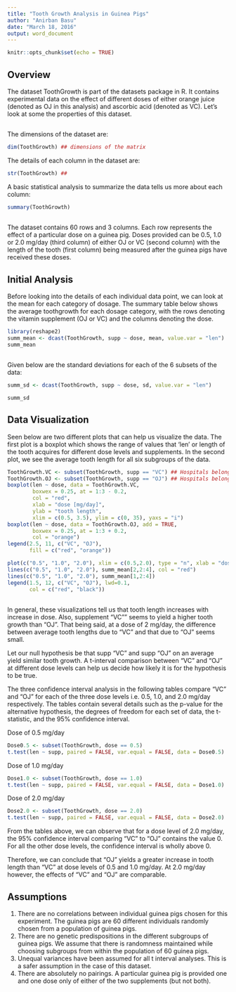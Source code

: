 ```yaml
---
title: "Tooth Growth Analysis in Guinea Pigs"
author: "Anirban Basu"
date: "March 18, 2016"
output: word_document
---
```


```r
knitr::opts_chunk$set(echo = TRUE)
```

## Overview

The dataset ToothGrowth is part of the datasets package in R. It contains experimental data on the effect of different doses of either orange juice (denoted as OJ in this analysis) and ascorbic acid (denoted as VC). Let's look at some the properties of this dataset.

##
The dimensions of the dataset are:
```r
dim(ToothGrowth) ## dimensions of the matrix
```

The details of each column in the dataset are:
```r
str(ToothGrowth) ## 
```

A basic  statistical analysis to summarize the data tells us more about each column:
```r
summary(ToothGrowth)
```

##
The dataset contains 60 rows and 3 columns. Each row represents the effect of a particular dose on a guinea pig. Doses provided can be 0.5, 1.0 or 2.0 mg/day (third column) of either OJ or VC (second column) with the length of the tooth (first column) being measured after the guinea pigs have received these doses.

## Initial Analysis
Before looking into the details of each individual data point, we can look at the mean for each category of dosage. The summary table below shows the average toothgrowth for each dosage category, with the rows denoting the vitamin supplement (OJ or VC) and the columns denoting the dose.
```r
library(reshape2)
summ_mean <- dcast(ToothGrowth, supp ~ dose, mean, value.var = "len")
summ_mean
```
##
Given below are the standard deviations for each of the 6 subsets of the data:
```r
summ_sd <- dcast(ToothGrowth, supp ~ dose, sd, value.var = "len")

summ_sd
```

## Data Visualization

Seen below are two different plots that can help us visualize the data. The first plot is a boxplot which shows the range of values that 'len' or length of the tooth acquires for different dose levels and supplements. In the second plot, we see the average tooth length for all six subgroups of the data.

```r
ToothGrowth.VC <- subset(ToothGrowth, supp == "VC") ## Hospitals belonging to the particular state
ToothGrowth.OJ <- subset(ToothGrowth, supp == "OJ") ## Hospitals belonging to the particular state
boxplot(len ~ dose, data = ToothGrowth.VC,
        boxwex = 0.25, at = 1:3 - 0.2, 
        col = "red",
        xlab = "dose [mg/day]",
        ylab = "tooth length",
        xlim = c(0.5, 3.5), ylim = c(0, 35), yaxs = "i")
boxplot(len ~ dose, data = ToothGrowth.OJ, add = TRUE,
        boxwex = 0.25, at = 1:3 + 0.2,
        col = "orange")
legend(2.5, 11, c("VC", "OJ"),
       fill = c("red", "orange"))

plot(c("0.5", "1.0", "2.0"), xlim = c(0.5,2.0), type = "n", xlab = "dose [mg/day]", ylab = "avg tooth length", ylim = c(0, 35), yaxs = "i")
lines(c("0.5", "1.0", "2.0"), summ_mean[2,2:4], col = "red")
lines(c("0.5", "1.0", "2.0"), summ_mean[1,2:4])
legend(1.5, 12, c("VC", "OJ"), lwd=0.1,
       col = c("red", "black"))
```

##
In general, these visualizations tell us that tooth length increases with increase in dose. Also, supplement "VC"" seems to yield a higher tooth growth than "OJ". That being said, at a dose of 2 mg/day, the difference between average tooth lengths due to "VC" and that due to "OJ" seems small.

Let our null hypothesis be that supp "VC" and supp "OJ" on an average yield similar tooth growth. A t-interval comparison between "VC" and "OJ" at different dose levels can help us decide how likely it is for the hypothesis to be true.

The three confidence interval analysis in the following tables compare "VC" and "OJ" for each of the three dose levels i.e. 0.5, 1.0, and 2.0 mg/day respectively. The tables contain several details such as the p-value for the alternative hypothesis, the degrees of freedom for each set of data, the t-statistic, and the 95% confidence interval.

Dose of 0.5 mg/day
```r
Dose0.5 <- subset(ToothGrowth, dose == 0.5)
t.test(len ~ supp, paired = FALSE, var.equal = FALSE, data = Dose0.5)
```

Dose of 1.0 mg/day
```r
Dose1.0 <- subset(ToothGrowth, dose == 1.0)
t.test(len ~ supp, paired = FALSE, var.equal = FALSE, data = Dose1.0)
```

Dose of 2.0 mg/day
```r
Dose2.0 <- subset(ToothGrowth, dose == 2.0)
t.test(len ~ supp, paired = FALSE, var.equal = FALSE, data = Dose2.0)
```

From the tables above, we can observe that for a dose level of 2.0 mg/day, the 95% confidence interval comparing "VC" to "OJ" contains the value 0. For all the other dose levels, the confidence interval is wholly above 0.

Therefore, we can conclude that "OJ" yields a greater increase in tooth length than "VC" at dose levels of 0.5 and 1.0 mg/day. At 2.0 mg/day however, the effects of "VC" and "OJ" are comparable.

## Assumptions
1. There are no correlations between individual guinea pigs chosen for this experiment. The guinea pigs are 60 different individuals randomly chosen from a population of guinea pigs.
2. There are no genetic predispositions in the different subgroups of guinea pigs. We assume that there is randomness maintained while choosing subgroups from within the population of 60 guinea pigs.
3. Unequal variances have been assumed for all t interval analyses. This is a safer assumption in the case of this dataset.
4. There are absolutely no pairings. A particular guinea pig is provided one and one dose only of either of the two supplements (but not both).
